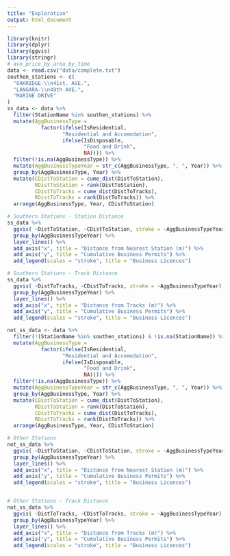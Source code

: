 ```yaml
---
title: "Exploration"
output: html_document
---
```




```r
library(knitr)
library(dplyr)
library(ggvis)
library(stringr)
# ave_price_by_area_by_time
data <- read.csv("data/complete.txt")
southen_stations <- c(
  "OAKRIDGE-\\n41st. AVE.",
  "LANGARA-\\n49th AVE.",
  "MARINE DRIVE"
)
ss_data <- data %>%
  filter(StationName %in% southen_stations) %>%
  mutate(AggBusinessType = 
           factor(ifelse(IsResidential, 
                  "Residential and Accomodation",
                  ifelse(IsDisposable,
                         "Food and Drink",
                         NA)))) %>%
  filter(!is.na(AggBusinessType)) %>%
  mutate(AggBusinessTypeYear = str_c(AggBusinessType, ", ", Year)) %>%
  group_by(AggBusinessType, Year) %>%
  mutate(CDistToStation = cume_dist(DistToStation),
         RDistToStation = rank(DistToStation),
         CDistToTracks = cume_dist(DistToTracks),
         RDistToTracks = rank(DistToTracks)) %>%
  arrange(AggBusinessType, Year, CDistToStation)

# Southern Stations - Station Distance
ss_data %>%
  ggvis( ~DistToStation, ~CDistToStation, stroke = ~AggBusinessTypeYear) %>%
  group_by(AggBusinessTypeYear) %>%
  layer_lines() %>%
  add_axis("x", title = "Distance from Nearest Station (m)") %>%
  add_axis("y", title = "Cumulative Business Permits") %>%
  add_legend(scales = "stroke", title = "Business Licences")

# Southern Stations - Track Distance
ss_data %>%
  ggvis( ~DistToTracks, ~CDistToTracks, stroke = ~AggBusinessTypeYear) %>%
  group_by(AggBusinessTypeYear) %>%
  layer_lines() %>%
  add_axis("x", title = "Distance from Tracks (m)") %>%
  add_axis("y", title = "Cumulative Business Permits") %>%
  add_legend(scales = "stroke", title = "Business Licences")

not_ss_data <- data %>%
  filter(!(StationName %in% southen_stations) & !is.na(StationName)) %>%
  mutate(AggBusinessType = 
           factor(ifelse(IsResidential, 
                  "Residential and Accomodation",
                  ifelse(IsDisposable,
                         "Food and Drink",
                         NA)))) %>%
  filter(!is.na(AggBusinessType)) %>%
  mutate(AggBusinessTypeYear = str_c(AggBusinessType, ", ", Year)) %>%
  group_by(AggBusinessType, Year) %>%
  mutate(CDistToStation = cume_dist(DistToStation),
         RDistToStation = rank(DistToStation),
         CDistToTracks = cume_dist(DistToTracks),
         RDistToTracks = rank(DistToTracks)) %>%
  arrange(AggBusinessType, Year, CDistToStation)

# Other Stations
not_ss_data %>%
  ggvis( ~DistToStation, ~CDistToStation, stroke = ~AggBusinessTypeYear) %>%
  group_by(AggBusinessTypeYear) %>%
  layer_lines() %>%
  add_axis("x", title = "Distance from Nearest Station (m)") %>%
  add_axis("y", title = "Cumulative Business Permits") %>%
  add_legend(scales = "stroke", title = "Business Licences")


# Other Stations - Track Distance
not_ss_data %>%
  ggvis( ~DistToTracks, ~CDistToTracks, stroke = ~AggBusinessTypeYear) %>%
  group_by(AggBusinessTypeYear) %>%
  layer_lines() %>%
  add_axis("x", title = "Distance from Tracks (m)") %>%
  add_axis("y", title = "Cumulative Business Permits") %>%
  add_legend(scales = "stroke", title = "Business Licences")
```